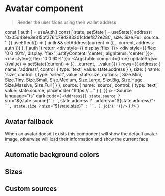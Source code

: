 
<Meta title="Components/User/Avatar" />

# Avatar component

> Render the user faces using their wallet address

  const [ auth ] = useAuth()
  const [ state, setState ] = useState({ address: '0x05d48ee3e815bf376fc79d283301cfdef872e280', size: Size.Full, source: '' })
  useEffect(() => { auth && setAddress(current => ({ ...current, address: auth })) }, [ auth ])
  return <Container>
    <div style={{ display:'flex' }}>
      <div style={{ flex: '0 0 40%', display: 'flex', justifyContent: 'center', alignItems: 'center' }}>
        <Avatar src={state.source} address={state.address} size={state.size} />
      </div>
      <div style={{ flex: '0 0 60%' }}>
        <ArgsTable
          compact={true}
          updateArgs={(value) => setState((current) => ({ ...current, ...value })) }
          rows={{
            address: { name: 'address', control: { type: 'text', value: state.address } },
            size: { name: 'size', control: { type: 'select', value: state.size, options: [
              Size.Mini, Size.Tiny, Size.Small, Size.Medium, Size.Large, Size.Big, Size.Huge, Size.Massive, Size.Full
            ] } },
            source: { name: 'source', control: { type: 'text', value: state.source, placeholder:"https://...."  } },
          }}
        />
      </div>
    </div>
    <Source language="ts" dark code={
      `<Address${[
        state.source ? ` src="${state.source}"` : ``,
        state.address ? ` address="${state.address}"` : ``,
        state.size ? ` size="${state.size}"` : ``,
      ].join('')}/>`
    } />
  </Container>
}

<PreviewAvatar />
<Divider size="small" />

## Avatar fallback

When an avatar doesn't exists this component will show the default avatar image, otherwise will load their information and show the current face

<Canvas isExpanded>
  <div style={{ display: 'flex', justifyContent: 'space-around' }}>
    <Avatar address={'0xffffffffffffffffffffffffffffffffffffffff'} size="full" />
    <Avatar address={'0x05d48ee3e815bf376fc79d283301cfdef872e280'} size="full" />
  </div>
</Canvas>

<Divider size="small" />

## Automatic background colors

<Canvas isExpanded>
  <div style={{ display: 'flex', justifyContent: 'space-around' }}>
    <Avatar address={'0x0...'} />
    <Avatar address={'0x1...'} />
    <Avatar address={'0x2...'} />
    <Avatar address={'0x3...'} />
    <Avatar address={'0x4...'} />
    <Avatar address={'0x5...'} />
    <Avatar address={'0x6...'} />
    <Avatar address={'0x7...'} />
    <Avatar address={'0x8...'} />
    <Avatar address={'0x9...'} />
    <Avatar address={'0xa...'} />
    <Avatar address={'0xb...'} />
    <Avatar address={'0xc...'} />
    <Avatar address={'0xd...'} />
    <Avatar address={'0xe...'} />
    <Avatar address={'0xf...'} />
  </div>
</Canvas>

<Divider size="small" />

## Sizes

<Canvas isExpanded>
  <div style={{ display: 'flex', justifyContent: 'space-around', alignItems: 'center' }}>
    <Avatar size="mini" />
    <Avatar size="tiny" />
    <Avatar size="small" />
    <Avatar size="medium" />
    <Avatar size="large" />
    <Avatar size="big" />
    <Avatar size="huge" />
    <Avatar size="massive" />
    <Avatar size="full" />
  </div>
</Canvas>

<Divider size="small" />

## Custom sources

<Canvas isExpanded>
  <div style={{ display: 'flex', justifyContent: 'space-around', alignItems: 'center' }}>
    <Avatar size="massive" src="https://wearable-api.decentraland.org/v2/collections/halloween_2020/wearables/hwn_2020_ghostblaster_tiara/thumbnail" />
    <Avatar size="massive" src="https://wearable-api.decentraland.org/v2/collections/halloween_2020/wearables/hwn_2020_ghostblaster_upper_body/thumbnail" />
    <Avatar size="massive" src="https://wearable-api.decentraland.org/v2/collections/halloween_2020/wearables/hwn_2020_ghostblaster_lower_body/thumbnail" />
  </div>
</Canvas>
